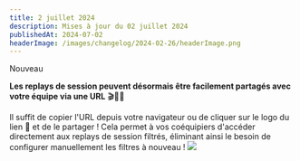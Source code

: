```yaml
---
title: 2 juillet 2024
description: Mises à jour du 02 juillet 2024
publishedAt: 2024-07-02
headerImage: /images/changelog/2024-02-26/headerImage.png
---
```


<Badge variant="noLink" className="m-0">
  <span>Nouveau</span>
</Badge>

**Les replays de session peuvent désormais être facilement partagés avec votre équipe via une URL** 🎬🍿🔗

Il suffit de copier l'URL depuis votre navigateur ou de cliquer sur le logo du lien 🔗 et de le partager !
Cela permet à vos coéquipiers d'accéder directement aux replays de session filtrés, éliminant ainsi le besoin de configurer manuellement les filtres à nouveau !
![](/images/changelog/2024-07-02/1.png)
